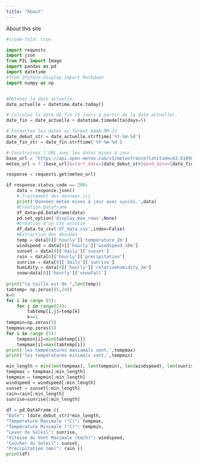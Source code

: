 ```yaml
---
title: "About"
---
```


About this site

```python
#|code-fold: true

import requests
import json
from PIL import Image
import pandas as pd
import datetime
#from IPython.display import Markdown
import numpy as np


#Obtenez la date actuelle.
date_actuelle = datetime.date.today()

# Calculez la date de fin (5 jours à partir de la date actuelle).
date_fin = date_actuelle + datetime.timedelta(days=5)

# Formattez les dates au format AAAA-MM-JJ.
date_debut_str = date_actuelle.strftime('%Y-%m-%d')
date_fin_str = date_fin.strftime('%Y-%m-%d')

# Construisez l'URL avec les dates mises à jour.
base_url = 'https://api.open-meteo.com/v1/meteofrance?latitude=43.6109&longitude=3.8763&hourly=temperature_2m,relativehumidity_2m,precipitation,rain,snowfall,weathercode,windspeed_10m&daily=sunrise,sunset&timezone=Europe%2FBerlin&start_date=2023-10-30&end_date=2023-11-03'
meteo_url = f'{base_url}&start_date={date_debut_str}&end_date={date_fin_str}'

response = requests.get(meteo_url)

if response.status_code == 200:
    data = response.json()
    # Traitement des données ici
    print('Données météo mises à jour avec succès.',data)
    #Création Dataframe
    df_data=pd.DataFrame(data)
    pd.set_option('display.max_rows',None)
    #Création d'un CSV associé
    df_data.to_csv('df_data.csv',index=False)
    #Extraction des données
    temp = data[0]['hourly']['temperature_2m']
    windspeed = data[0]['hourly']['windspeed_10m']
    sunset = data[0]['daily']['sunset']
    rain = data[0]['hourly']['precipitation']
    sunrise = data[0]['daily']['sunrise']
    humidity = data[0]['hourly']['relativehumidity_2m']
    snow=data[0]['hourly']['snowfall']
    
print("la taille est de ",len(temp))
tabtemp= np.zeros((5,24))
k=0
for i in range (5):
    for j in range(24):
        tabtemp[i,j]=temp[k]
        k+=1
tempmin=np.zeros(5)
tempmax=np.zeros(5)
for i in range (5):
    tempmin[i]=min(tabtemp[i])
    tempmax[i]=max(tabtemp[i])
print('les températures maxiamals sont,',tempmax)
print('les températures minimals sont,',tempmin)

min_length = min(len(tempmax), len(tempmin), len(windspeed), len(sunrise), len(sunset))
tempmax = tempmax[:min_length]
tempmin = tempmin[:min_length]
windspeed = windspeed[:min_length]
sunset = sunset[:min_length]
rain=rain[:min_length]
sunrise=sunrise[:min_length]
        
df = pd.DataFrame ({
"Date": [date_debut_str]*min_length,
"Température Maximale (°C)": tempmax,
"Température Minimale (°C)": tempmin,
"Lever du Soleil": sunrise,
"Vitesse du Vent Maximale (km/h)": windspeed,
"Coucher du Soleil": sunset,
"Précipitation (mm)": rain })
print(df)

```
